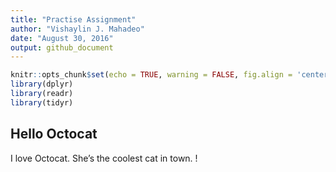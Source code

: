 ```yaml
---
title: "Practise Assignment"
author: "Vishaylin J. Mahadeo"
date: "August 30, 2016"
output: github_document
---
```


```r
knitr::opts_chunk$set(echo = TRUE, warning = FALSE, fig.align = 'center', fig.path = 'figure/', fig.height = 8, fig.width = 8, fig.ext = 'png')
library(dplyr)
library(readr)
library(tidyr)
```

## Hello Octocat
I love Octocat. She's the coolest cat in town.
! [](https://dl.dropboxusercontent.com/u/11805474/painblogr/biostats/images/octocat.png)
